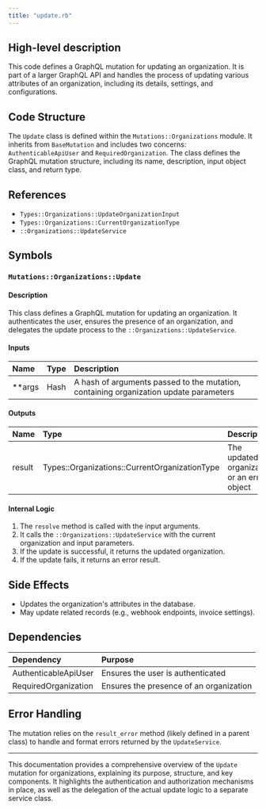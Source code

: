 ```yaml
---
title: "update.rb"
---
```


## High-level description
This code defines a GraphQL mutation for updating an organization. It is part of a larger GraphQL API and handles the process of updating various attributes of an organization, including its details, settings, and configurations.

## Code Structure
The `Update` class is defined within the `Mutations::Organizations` module. It inherits from `BaseMutation` and includes two concerns: `AuthenticableApiUser` and `RequiredOrganization`. The class defines the GraphQL mutation structure, including its name, description, input object class, and return type.

## References
- `Types::Organizations::UpdateOrganizationInput`
- `Types::Organizations::CurrentOrganizationType`
- `::Organizations::UpdateService`

## Symbols

### `Mutations::Organizations::Update`
#### Description
This class defines a GraphQL mutation for updating an organization. It authenticates the user, ensures the presence of an organization, and delegates the update process to the `::Organizations::UpdateService`.

#### Inputs
| Name | Type | Description |
|:-----|:-----|:------------|
| **args | Hash | A hash of arguments passed to the mutation, containing organization update parameters |

#### Outputs
| Name | Type | Description |
|:-----|:-----|:------------|
| result | Types::Organizations::CurrentOrganizationType | The updated organization or an error object |

#### Internal Logic
1. The `resolve` method is called with the input arguments.
2. It calls the `::Organizations::UpdateService` with the current organization and input parameters.
3. If the update is successful, it returns the updated organization.
4. If the update fails, it returns an error result.

## Side Effects
- Updates the organization's attributes in the database.
- May update related records (e.g., webhook endpoints, invoice settings).

## Dependencies
| Dependency | Purpose |
|:-----------|:--------|
| AuthenticableApiUser | Ensures the user is authenticated |
| RequiredOrganization | Ensures the presence of an organization |

## Error Handling
The mutation relies on the `result_error` method (likely defined in a parent class) to handle and format errors returned by the `UpdateService`.

___

This documentation provides a comprehensive overview of the `Update` mutation for organizations, explaining its purpose, structure, and key components. It highlights the authentication and authorization mechanisms in place, as well as the delegation of the actual update logic to a separate service class.